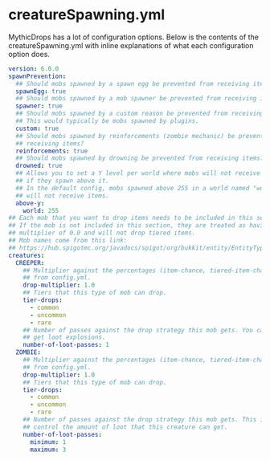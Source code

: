 # creatureSpawning.yml

MythicDrops has a lot of configuration options. Below is the contents of the creatureSpawning.yml with inline
explanations of what each configuration option does.

```yaml
version: 6.0.0
spawnPrevention:
  ## Should mobs spawned by a spawn egg be prevented from receiving items?
  spawnEgg: true
  ## Should mobs spawned by a mob spawner be prevented from receiving items?
  spawner: true
  ## Should mobs spawned by a custom reason be prevented from receiving items?
  ## This would typically be mobs spawned by plugins.
  custom: true
  ## Should mobs spawned by reinforcements (zombie mechanic) be prevented from
  ## receiving items?
  reinforcements: true
  ## Should mobs spawned by drowning be prevented from receiving items?
  drowned: true
  ## Allows you to set a Y level per world where mobs will not receive items
  ## if they spawn above it.
  ## In the default config, mobs spawned above 255 in a world named "world"
  ## will not receive items.
  above-y:
    world: 255
## Each mob that you want to drop items needs to be included in this section.
## If the mob is not included in this section, they are treated as having a
## multiplier of 0.0 and will not drop tiered items.
## Mob names come from this link:
## https://hub.spigotmc.org/javadocs/spigot/org/bukkit/entity/EntityType.html
creatures:
  CREEPER:
    ## Multiplier against the percentages (item-chance, tiered-item-chance, etc.)
    ## from config.yml.
    drop-multiplier: 1.0
    ## Tiers that this type of mob can drop.
    tier-drops:
      - common
      - uncommon
      - rare
    ## Number of passes against the drop strategy this mob gets. You can bump this number up to
    ## get loot explosions.
    number-of-loot-passes: 1
  ZOMBIE:
    ## Multiplier against the percentages (item-chance, tiered-item-chance, etc.)
    ## from config.yml.
    drop-multiplier: 1.0
    ## Tiers that this type of mob can drop.
    tier-drops:
      - common
      - uncommon
      - rare
    ## Number of passes against the drop strategy this mob gets. This is an alternative way to
    ## control the amount of loot that this creature can get.
    number-of-loot-passes:
      minimum: 1
      maximum: 3
```
